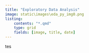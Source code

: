```yaml
---
title: "Exploratory Data Analysis"
image: static\images\eda_py_img0.png
listing: 
    contents: "*.qmd"
    type: grid
    fields: [image, title, date]
---
```


tes
